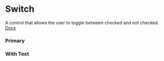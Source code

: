 
<Meta of={Story} />

# Switch

A control that allows the user to toggle between checked and not checked. \
[Docs](https://www.radix-ui.com/primitives/docs/components/switch)

### Primary

<Canvas of={Story.Primary} />

### With Text

<Canvas of={Story.WithText} />

<Primary />
<Controls />
